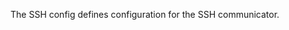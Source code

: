 <!-- Code generated from the comments of the SSH struct in communicator/config.go; DO NOT EDIT MANUALLY -->

The SSH config defines configuration for the SSH communicator.
